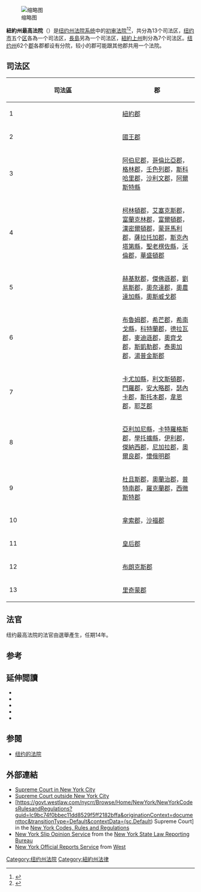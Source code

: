 {{about|纽约州法院系统中的初审法院|[[纽约州|纽约州]]的[[终审法院|终审法院]]|纽约上诉法院}}
{{noteTA
|1=zh-cn:县; zh-tw:郡; zh-hk:縣;
|2=zh-tw=阿伯尼郡;zh-hk=雅賓利縣;zh-cn=奥尔巴尼县;
|3=zh-cn:伦斯勒县 (纽约州);zh-tw:壬色列郡 (紐約州);
|4=zh-hans:斯克内克塔迪; zh-hant:斯克奈塔第; zh-tw:斯克內塔第;
|5=zh:杰斐逊县 (纽约州);zh-hans:杰斐逊县 (纽约州);zh-hant:傑斐遜縣 (紐約州);zh-tw:傑佛遜郡 (紐約州);zh-hk:傑佛遜縣 (紐約州);zh-mo:傑佛遜縣 (紐約州);
|6=zh-hans:奥农多加县 (纽约州); zh-hant:奧農達加縣 (紐約州);
|7=zh-hans:塞尼卡县; zh-hk:塞尼卡縣; zh-tw:瑟內卡郡;
|8=zh-hans:耶茨县 (纽约州); zh-hant:耶芝郡 (紐約州);
|9=zh-tw:亞利加尼;zh-cn:阿勒格尼
|10=zh-hans:肖托夸县; zh-hant:學托擴縣;
|11=zh:尼亞加拉县; zh-hk:尼亞加拉縣;zh-tw:尼加拉郡
|12=zh-hans:怀俄明县; zh-hant:懷俄明郡;
|13=zh-hans:韦斯特切斯特县;zh-hk:西車士打縣;zh-tw:西徹斯特郡;
|14=zh-cn:里士满县; zh-tw:里奇蒙郡; zh-hk:列治文縣;
}}
[[File:New_York_judicial_districts.png|缩略图]]

'''紐約州最高法院'''（{{lang-en|Supreme Court of the State of New York}}）是[[纽约州法院系统|纽约州法院系统]]中的[[下級法庭|初审法院]]<ref name="2008年选民指南">{{cite web | url=http://www.nycourts.gov/vote/2008/chinese/bios/rios.shtml | title=2008年选民指南 | publisher=司法競選道德中心 | accessdate=2013-08-16 | archive-date=2016-03-04 | archive-url=https://web.archive.org/web/20160304113853/http://www.nycourts.gov/vote/2008/chinese/bios/rios.shtml | dead-url=no }}</ref><ref name="纽约州法院系统">{{cite web | url=http://old.chinacourt.org/html/article/200403/26/109143.shtml | title=纽约州法院系统 | publisher=中国法院网 | accessdate=2013-08-16 | author=黄长营 | archive-url=https://web.archive.org/web/20140222165027/http://old.chinacourt.org/html/article/200403/26/109143.shtml | archive-date=2014-02-22 | dead-url=yes }}</ref>，共分為13个司法区，[[纽约市|纽约市]]五个[[行政區_(紐約市)|区]]各為一个司法区，[[長島|長島]]另為一个司法区，[[紐約上州|紐約上州]]則分為7个司法区。[[纽约州|纽约州]]62个[[紐約州縣級行政區列表|郡]]各郡都设有分院，较小的郡可能跟其他郡共用一个法院。

==司法区==
{| class="wikitable"
! width="6%" | 司法區
! width="66%" | 郡
|-
|
1
| 
[[紐約郡|紐約郡]]
|-
|
2
| 
[[國王郡|國王郡]]
|-
|
3
| 
[[奧爾巴尼縣_(紐約州)|阿伯尼郡]]，[[哥倫比亞縣_(紐約州)|哥倫比亞郡]]，[[格林縣_(紐約州)|格林郡]]，[[倫塞勒縣_(紐約州)|壬色列郡]]，[[斯科哈里縣_(紐約州)|斯科哈里郡]]，[[沙利文縣_(紐約州)|沙利文郡]]，[[阿爾斯特縣|阿爾斯特縣]]
|-
|
4
| 
[[克林頓縣_(紐約州)|柯林頓郡]]，[[艾塞克斯縣_(紐約州)|艾塞克斯郡]]，[[富蘭克林縣_(紐約州)|富蘭克林郡]]，[[富爾頓縣_(紐約州)|富爾頓郡]]，[[漢密爾頓縣_(紐約州)|漢密爾頓郡]]，[[蒙哥馬利縣_(紐約州)|蒙哥馬利郡]]，[[薩拉托加縣_(紐約州)|薩拉托加郡]]，[[斯克內克塔迪縣_(紐約州)|斯克內塔第縣]]，[[聖老楞佐縣|聖老楞佐縣]]，[[沃倫縣_(紐約州)|沃倫郡]]，[[華盛頓縣_(紐約州)|華盛頓郡]]
|-
|
5
| 
[[赫基默縣_(紐約州)|赫基默郡]]，[[杰斐逊县_(紐約州)|傑佛遜郡]]，[[劉易斯縣_(紐約州)|劉易斯郡]]，[[奧奈達縣_(紐約州)|奧奈達郡]]，[[奧農達加縣_(紐約州)|奧農達加縣]]，[[奧斯威戈縣_(紐約州)|奧斯威戈郡]]
|-
|
6
| 
[[布魯姆縣_(紐約州)|布魯姆郡]]，[[希芒縣_(紐約州)|希芒郡]]，[[希南戈縣|希南戈縣]]，[[科特蘭縣_(紐約州)|科特蘭郡]]，[[特拉華縣_(紐約州)|德拉瓦郡]]，[[麥迪遜縣_(紐約州)|麥迪遜郡]]，[[奧齊戈縣_(紐約州)|奧齊戈郡]]，[[斯凱勒縣_(紐約州)|斯凱勒郡]]，[[泰奧加縣_(紐約州)|泰奧加郡]]，[[湯普金斯縣_(紐約州)|湯普金斯郡]]
|-
|
7
| 
[[卡尤加縣|卡尤加縣]]，[[利文斯頓縣_(紐約州)|利文斯頓郡]]，[[門羅縣_(紐約州)|門羅郡]]，[[安大略縣_(紐約州)|安大略郡]]，[[塞尼卡縣_(紐約州)|瑟內卡郡]]，[[斯托本縣_(紐約州)|斯托本郡]]，[[韋恩縣_(紐約州)|韋恩郡]]，[[耶芝縣_(紐約州)|耶芝郡]]
|-
|
8
| 
[[亞利加尼縣_(紐約州)|亞利加尼縣]]，[[卡特羅格斯縣_(紐約州)|卡特羅格斯郡]]，[[學托擴縣_(紐約州)|學托擴縣]]，[[伊利縣_(紐約州)|伊利郡]]，[[傑納西縣_(紐約州)|傑納西郡]]，[[尼亞加拉縣|尼加拉郡]]，[[奧爾良縣_(紐約州)|奧爾良郡]]，[[懷俄明縣_(紐約州)|懷俄明郡]]
|-
|
9
| 
[[達奇斯縣_(紐約州)|杜且斯郡]]，[[奧蘭治縣_(紐約州)|奧蘭治郡]]，[[普特南縣_(紐約州)|普特南郡]]，[[羅克蘭縣_(紐約州)|羅克蘭郡]]，[[西徹斯特郡|西徹斯特郡]]
|-
|
10
| 
[[拿騷縣_(紐約州)|拿索郡]]，[[蘇福克縣_(紐約州)|沙福郡]]
|-
|
11
| 
[[皇后區|皇后郡]]
|-
|
12
| 
[[布朗克斯郡|布朗克斯郡]]
|-
|
13
| 
[[史泰登島|里奇蒙郡]]
|}

==法官==
纽约最高法院的法官由選舉產生，任期14年。

==参考==
{{reflist}}

==延伸閲讀==
{{refbegin|2}}
* {{Cite book |last1=Galie |first1=Peter J. |last2=Bopst |first2=Christopher |title=The New York State Constitution |edition=2nd |year=2012 |publisher=[[Oxford_University_Press|Oxford University Press]] |isbn=978-0-19-986056-2 |lccn=2011051555 |url=https://books.google.com/books?id=UflMAgAAQBAJ&pg=PA161 |ref=harv |access-date=2020-10-21 |archive-date=2021-04-18 |archive-url=https://web.archive.org/web/20210418082708/https://books.google.com/books?id=UflMAgAAQBAJ&pg=PA161 |dead-url=no }}
* {{Cite book |title=Gibson's New York Legal Research Guide |first1=Ellen M. |last1=Gibson |first2=William H. |last2=Manz |year=2004 |edition=3rd |publisher=Wm. S. Hein Publishing |isbn=1-57588-728-2 |lccn=2004042477 |oclc=54455036 |url=https://www.wshein.com/media/samples/5268.pdf |ref=harv |access-date=2020-10-21 |archive-date=2019-08-02 |archive-url=https://web.archive.org/web/20190802162643/https://www.wshein.com/media/samples/5268.pdf |dead-url=no }}
* {{cite book |last=Lincoln |first=Charles Z. |title=The Constitutional History of New York |url=https://archive.org/details/constitutionalh00lincgoog |year=1906 |publisher=Lawyers Co-operative Publishing |oclc=1337955}}
* {{cite web |publisher=[[New_York_State_Department_of_State|New York State Department of State]] |title=New York State Constitution |url=http://www.dos.ny.gov/info/constitution.htm |access-date=2020-10-21 |archive-date=2016-02-07 |archive-url=https://web.archive.org/web/20160207142326/http://www.dos.ny.gov/info/constitution.htm |dead-url=no }}
* {{cite web |title=The Historical Society of the Courts of the State of New York |url=http://www.courts.state.ny.us/history |access-date=2020-10-21 |archive-date=2021-04-11 |archive-url=https://web.archive.org/web/20210411042803/http://www.courts.state.ny.us/history/ |dead-url=no }}
{{refend}}

==参閱==
*[[纽约的法院|纽约的法院]]

==外部連結==
* [http://www.nycourts.gov/courts/cts-NYC-SUPREME.shtml Supreme Court in New York City] {{Wayback|url=http://www.nycourts.gov/courts/cts-NYC-SUPREME.shtml |date=20210424123859 }}
* [http://www.nycourts.gov/courts/cts-outside-nyc-SUPREME.shtml Supreme Court outside New York City] {{Wayback|url=http://www.nycourts.gov/courts/cts-outside-nyc-SUPREME.shtml |date=20210424141225 }}
* [https://govt.westlaw.com/nycrr/Browse/Home/NewYork/NewYorkCodesRulesandRegulations?guid=Ic9bc74f0bbec11dd8529f5ff2182bffa&originationContext=documenttoc&transitionType=Default&contextData=(sc.Default) Supreme Court] {{Wayback|url=https://govt.westlaw.com/nycrr/Browse/Home/NewYork/NewYorkCodesRulesandRegulations?guid=Ic9bc74f0bbec11dd8529f5ff2182bffa&originationContext=documenttoc&transitionType=Default&contextData=(sc.Default) |date=20180928121504 }} in the [[New_York_Codes,_Rules_and_Regulations|New York Codes, Rules and Regulations]]
* [http://www.nycourts.gov/reporter/Decisions.htm New York Slip Opinion Service] {{Wayback|url=http://www.nycourts.gov/reporter/Decisions.htm |date=20210410091017 }} from the [[New_York_State_Law_Reporting_Bureau|New York State Law Reporting Bureau]]
* [http://government.westlaw.com/nyofficial/ New York Official Reports Service] {{Wayback|url=http://government.westlaw.com/nyofficial/ |date=20140714182455 }} from [[West_(publisher)|West]]

[[Category:纽约州法院|Category:纽约州法院]]
[[Category:紐約州法律|Category:紐約州法律]]
